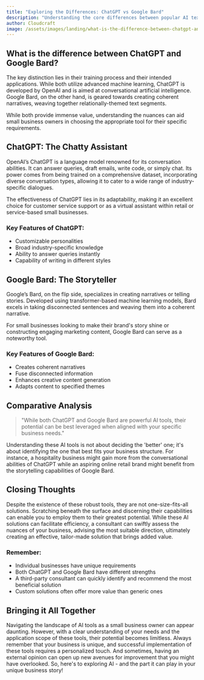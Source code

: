 ```yaml
---
title: "Exploring the Differences: ChatGPT vs Google Bard"
description: "Understanding the core differences between popular AI text generation tools: OpenAI's ChatGPT and Google's Bard, tailored for small business owners."
author: Cloudcraft
image: /assets/images/landing/what-is-the-difference-between-chatgpt-and-google-bard.jpg
---
```


## What is the difference between ChatGPT and Google Bard?

The key distinction lies in their training process and their intended applications. While both utilize advanced machine learning, ChatGPT is developed by OpenAI and is aimed at conversational artificial intelligence. Google Bard, on the other hand, is geared towards creating coherent narratives, weaving together relationally-themed text segments. 

While both provide immense value, understanding the nuances can aid small business owners in choosing the appropriate tool for their specific requirements.

<ServicesBlurb />

## ChatGPT: The Chatty Assistant

OpenAI’s ChatGPT is a language model renowned for its conversation abilities. It can answer queries, draft emails, write code, or simply chat. Its power comes from being trained on a comprehensive dataset, incorporating diverse conversation types, allowing it to cater to a wide range of industry-specific dialogues.

The effectiveness of ChatGPT lies in its adaptability, making it an excellent choice for customer service support or as a virtual assistant within retail or service-based small businesses.

### Key Features of ChatGPT:

 * Customizable personalities 
 * Broad industry-specific knowledge 
 * Ability to answer queries instantly 
 * Capability of writing in different styles 

## Google Bard: The Storyteller 

Google’s Bard, on the flip side, specializes in creating narratives or telling stories. Developed using transformer-based machine learning models, Bard excels in taking disconnected sentences and weaving them into a coherent narrative.
  
For small businesses looking to make their brand's story shine or constructing engaging marketing content, Google Bard can serve as a noteworthy tool.

### Key Features of Google Bard: 

 * Creates coherent narratives 
 * Fuse disconnected information 
 * Enhances creative content generation 
 * Adapts content to specified themes 

<GetStartedBlurb />

## Comparative Analysis 

<blockquote>"While both ChatGPT and Google Bard are powerful AI tools, their potential can be best leveraged when aligned with your specific business needs."</blockquote>

Understanding these AI tools is not about deciding the 'better' one; it's about identifying the one that best fits your business structure. For instance, a hospitality business might gain more from the conversational abilities of ChatGPT while an aspiring online retail brand might benefit from the storytelling capabilities of Google Bard.

## Closing Thoughts 

Despite the existence of these robust tools, they are not one-size-fits-all solutions. Scratching beneath the surface and discerning their capabilities can enable you to employ them to their greatest potential. While these AI solutions can facilitate efficiency, a consultant can swiftly assess the nuances of your business, advising the most suitable direction, ultimately creating an effective, tailor-made solution that brings added value.

### Remember:

 * Individual businesses have unique requirements
 * Both ChatGPT and Google Bard have different strengths
 * A third-party consultant can quickly identify and recommend the most beneficial solution
 * Custom solutions often offer more value than generic ones 

## Bringing it All Together 

Navigating the landscape of AI tools as a small business owner can appear daunting. However, with a clear understanding of your needs and the application scope of these tools, their potential becomes limitless. Always remember that your business is unique, and successful implementation of these tools requires a personalized touch. And sometimes, having an external opinion can open up new avenues for improvement that you might have overlooked. So, here's to exploring AI - and the part it can play in your unique business story!